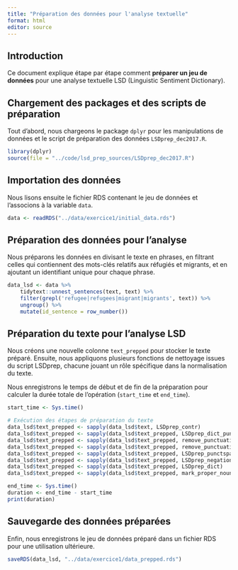 ```yaml
---
title: "Préparation des données pour l'analyse textuelle"
format: html
editor: source
---
```


## Introduction

Ce document explique étape par étape comment **préparer un jeu de données** pour une analyse textuelle LSD (Linguistic Sentiment Dictionary).

## Chargement des packages et des scripts de préparation

Tout d'abord, nous chargeons le package `dplyr` pour les manipulations de données et le script de préparation des données `LSDprep_dec2017.R`.

```r
library(dplyr)
source(file = "../code/lsd_prep_sources/LSDprep_dec2017.R")
```

## Importation des données

Nous lisons ensuite le fichier RDS contenant le jeu de données et l'associons à la variable `data`.

```r
data <- readRDS("../data/exercice1/initial_data.rds")
```

## Préparation des données pour l'analyse

Nous préparons les données en divisant le texte en phrases, en filtrant celles qui contiennent des mots-clés relatifs aux réfugiés et migrants, et en ajoutant un identifiant unique pour chaque phrase.

```r
data_lsd <- data %>%
    tidytext::unnest_sentences(text, text) %>%
    filter(grepl('refugee|refugees|migrant|migrants', text)) %>%
    ungroup() %>%
    mutate(id_sentence = row_number())
```

## Préparation du texte pour l'analyse LSD

Nous créons une nouvelle colonne `text_prepped` pour stocker le texte préparé. Ensuite, nous appliquons plusieurs fonctions de nettoyage issues du script LSDprep, chacune jouant un rôle spécifique dans la normalisation du texte.

Nous enregistrons le temps de début et de fin de la préparation pour calculer la durée totale de l'opération (`start_time` et `end_time`).

```r
start_time <- Sys.time()

# Exécution des étapes de préparation du texte
data_lsd$text_prepped <- sapply(data_lsd$text, LSDprep_contr)
data_lsd$text_prepped <- sapply(data_lsd$text_prepped, LSDprep_dict_punct)
data_lsd$text_prepped <- sapply(data_lsd$text_prepped, remove_punctuation_from_acronyms)
data_lsd$text_prepped <- sapply(data_lsd$text_prepped, remove_punctuation_from_abbreviations)
data_lsd$text_prepped <- sapply(data_lsd$text_prepped, LSDprep_punctspace)
data_lsd$text_prepped <- sapply(data_lsd$text_prepped, LSDprep_negation)
data_lsd$text_prepped <- sapply(data_lsd$text_prepped, LSDprep_dict)
data_lsd$text_prepped <- sapply(data_lsd$text_prepped, mark_proper_nouns)

end_time <- Sys.time()
duration <- end_time - start_time
print(duration)
```

## Sauvegarde des données préparées

Enfin, nous enregistrons le jeu de données préparé dans un fichier RDS pour une utilisation ultérieure.

```r
saveRDS(data_lsd, "../data/exercice1/data_prepped.rds")
```
